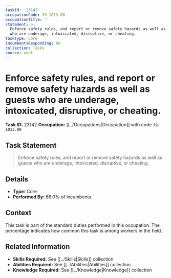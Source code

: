 ```yaml
---
taskId: '23142'
occupationCode: 39-1013.00
occupationTitle: ''
statement: >-
  Enforce safety rules, and report or remove safety hazards as well as guests
  who are underage, intoxicated, disruptive, or cheating.
taskType: Core
incumbentsResponding: 66
collection: Tasks
source: onet
---
```

# Enforce safety rules, and report or remove safety hazards as well as guests who are underage, intoxicated, disruptive, or cheating.

**Task ID:** 23142
**Occupation:** [[../Occupations|Occupation]] with code `39-1013.00`

## Task Statement

> Enforce safety rules, and report or remove safety hazards as well as guests who are underage, intoxicated, disruptive, or cheating.

## Details

- **Type:** Core
- **Performed By:** 66.0% of incumbents

## Context

This task is part of the standard duties performed in this occupation. The percentage indicates how common this task is among workers in the field.

## Related Information

- **Skills Required:** See [[../Skills|Skills]] collection
- **Abilities Required:** See [[../Abilities|Abilities]] collection
- **Knowledge Required:** See [[../Knowledge|Knowledge]] collection
